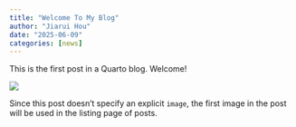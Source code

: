 ```yaml
---
title: "Welcome To My Blog"
author: "Jiarui Hou"
date: "2025-06-09"
categories: [news]
---
```


This is the first post in a Quarto blog. Welcome!

![](thumbnail.jpg)

Since this post doesn't specify an explicit `image`, the first image in the post will be used in the listing page of posts.

